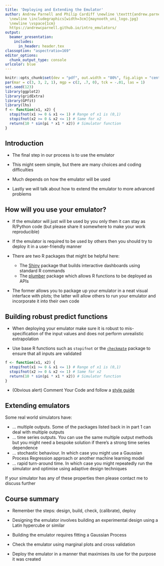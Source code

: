 ```yaml
---
title: 'Deploying and Extending the Emulator'
author: Andrew Parnell and Philip Cardiff \newline \texttt{andrew.parnell@mu.ie}   \newline \vspace{1cm}
  \newline \includegraphics[width=3cm]{maynooth_uni_logo.jpg}
  \newline \vspace{1cm}
  https://andrewcparnell.github.io/intro_emulators/
output:
  beamer_presentation:
    includes:
      in_header: header.tex
classoption: "aspectratio=169"
editor_options: 
  chunk_output_type: console
urlcolor: blue
---
```


```r
knitr::opts_chunk$set(dev = "pdf", out.width = "80%", fig.align = "center")
par(mar = c(3, 3, 2, 1), mgp = c(2, .7, 0), tck = -.01, las = 1)
set.seed(123)
library(ggplot2)
library(gridExtra)
library(GPfit)
library(lhs)
f <- function(x1, x2) {
  stopifnot(x1 >= 0 & x1 <= 1) # Range of x1 is (0,1)
  stopifnot(x2 >= 0 & x2 <= 1) # Same for x2
  return(10 * sin(pi * x1 * x2)) # Simulator function
}
```

## Introduction

- The final step in our process is to use the emulator 

- This might seem simple, but there are many choices and coding difficulties

- Much depends on how the emulator will be used 

- Lastly we will talk about how to extend the emulator to more advanced problems

## How will you use your emulator?

- If the emulator will just will be used by you only then it can stay as R/Python code (but please share it somewhere to make your work reproducible)

- If the emulator is required to be used by others then you should try to deploy it in a user-friendly manner

- There are two R packages that might be helpful here:

    - The [Shiny](https://shiny.rstudio.com) package that builds interactive dashboards using standard R commands
    - The [plumber](https://cran.r-project.org/web/packages/plumber/index.html) package which allows R functions to be deployed as APIs
    
- The former allows you to package up your emulator in a neat visual interface with plots; the latter will allow others to run your emulator and incorporate it into their own code

## Building robust predict functions 

- When deploying your emulator make sure it is robust to mis-specification of the input values and does not perform unrealistic extrapolation

- Use base R functions such as `stopifnot` or the [`checkmate`](https://cran.r-project.org/web/packages/checkmate/index.html) package to ensure that all inputs are validated

```r
f <- function(x1, x2) {
  stopifnot(x1 >= 0 & x1 <= 1) # Range of x1 is (0,1)
  stopifnot(x2 >= 0 & x2 <= 1) # Same for x2
  return(10 * sin(pi * x1 * x2)) # Simulator function
}
```

- (Obvious alert) Comment Your Code and follow a [style guide](https://cran.r-project.org/web/packages/styler/index.html)

## Extending emulators

Some real world simulators have:

- ... multiple outputs. Some of the packages listed back in in part 1 can deal with multiple outputs
- ... time series outputs. You can use the same multiple output methods but you might need a bespoke solution if there's a strong time series dependence
- ... stochastic behaviour. In which case you might use a Gaussian Process Regression approach or another machine learning model
- ... rapid turn-around time. In which case you might repeatedly run the simulator and optimise using adaptive design techniques

If your simulator has any of these properties then please contact me to discuss further

## Course summary

- Remember the steps: design, build, check, (calibrate), deploy

- Designing the emulator involves building an experimental design using a Latin hypercube or similar

- Building the emulator requires fitting a Gaussian Process

- Check the emulator using marginal plots and cross validation

- Deploy the emulator in a manner that maximises its use for the purpose it was created

\begin{center}
Enjoy building your emulators!
\end{center}
